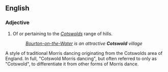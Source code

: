 ==English==

===Adjective===
{{en-adj|-}}

# Of or pertaining to the ''[[Cotswolds]]'' range of hills.
#:''[[w:Bourton-on-the-Water|Bourton-on-the-Water]] is an attractive '''Cotswold''' village''

A style of traditional Morris dancing originating from the Cotswolds area of England.  In full, "Cotswold Morris dancing", but often referred to only as "Cotswold", to differentiate it from other forms of Morris dance.